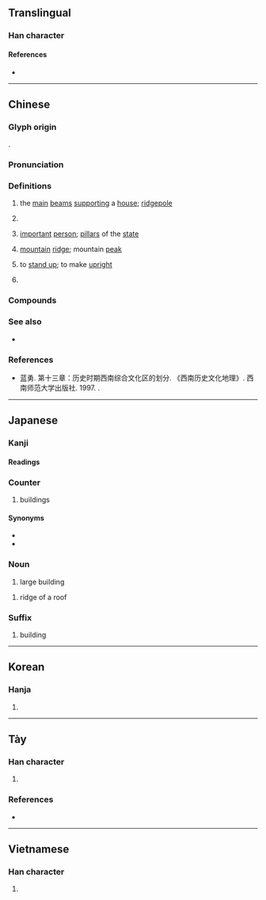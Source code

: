 {{also|栋|楝}}
{{character info}}
==Translingual==

===Han character===
{{Han char|rn=75|rad=木|as=08|sn=12|four=45996|canj=DDW|ids=⿰木東}}

====References====
* {{Han ref|kx=0533.100|dkj=14949|dj=0921.090|hdz=21227.050|uh=68DF|ud=26847|bh=B4C9|bd=46281}}

----

==Chinese==
{{zh-forms|s=栋}}

===Glyph origin===
{{Han etym}}
{{Han compound|木|東|c1=s|c2=p|t1=wood|ls=psc}}.

===Pronunciation===
{{zh-pron
|m=dòng
|c=dung3,dung6
|mn=tòng/qz,tw:tàng/tw:tiòng
|mn_note=tòng - literary; tàng - vernacular
|mn-t=dong3
|mc=y
|oc=y
|ma=
|cat=n,cls,c:v
}}

===Definitions===
{{zh-hanzi}}

# {{lb|zh|possibly|obsolete}} the [[main]] [[beam]]s [[support]]ing a [[house]]; [[ridgepole]]
# {{n-g|Classifier for buildings.}}
# {{lb|zh|metaphor}} [[important]] [[person]]; [[pillar]]s of the [[state]]
# {{lb|zh|Sichuanese}} [[mountain]] [[ridge]]; mountain [[peak]]
# {{lb|zh|Cantonese|transitive}} to [[stand up]]; to make [[upright]]
#: {{zh-x|棟 起 佢|stand it up|C}}
# {{surname|zh}}

===Compounds===
{{zh-der|棟樑|棟篤笑|棟梁之材|}}

===See also===
* {{zh-l|嶺|mountain ridge, mountain peak}}

===References===
* 蓝勇. 第十三章：历史时期西南综合文化区的划分. 《西南历史文化地理》. 西南师范大学出版社. 1997. {{ISBN|7-5621-1603-2}}.

----

==Japanese==
{{ja-kanjitab|とう|yomi=o}}
{{ja-kanjitab|むね|yomi=k}}

===Kanji===
{{ja-kanji|grade=c|rs=木08}}

====Readings====
{{ja-readings
|goon=つ, つう
|kanon=とう
|kun=むね-, むな-
}}

===Counter ===
{{ja-pos|counter|とう|むね}}

# buildings

====Synonyms====
* {{ja-r|戸|こ}}
* {{ja-r|軒|けん}}

===Noun===
{{ja-noun|とう}}

# large building

{{ja-noun|むね}}

# ridge of a roof

===Suffix===
{{ja-pos|とう|suffix}}

# building

----

==Korean==

===Hanja===
{{ko-hanja|hangeul=동|eumhun=|rv=dong|mr=tong|y=tong}}

# {{rfdef|ko|sort=木08}}

----

==Tày==

===Han character===
{{head|tyz|Han character}}

# {{tyz-Nom form of|đông}}

===References===
* {{r:tyz:tdcnt}}

----

==Vietnamese==

===Han character===
{{vi-readings|reading=đống|rs=木08}}

# {{rfdef|vi|sort=木08}}